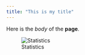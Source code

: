 ```yaml
---
title: "This is my title"
---
```


Here is the _body_ of the __page__.

![Statistics](https://media.licdn.com/dms/image/v2/D4D12AQGVmtVwsf0I4Q/article-cover_image-shrink_423_752/article-cover_image-shrink_423_752/0/1685418305972?e=1731542400&v=beta&t=Eg08JAV4qrtquYSYv6jrDheAEtrskfy8443cEM2OMYQ)